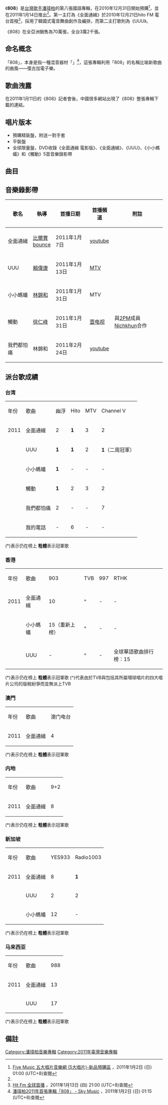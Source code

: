 {{Otheruses|subject=潘瑋柏專輯|other='''808'''的其他含义|808}}
{{Infobox album <!-- See Wikipedia:WikiProject_Albums -->
| name       = 808
| type       = [[專輯|專輯]]
| artist     = [[潘瑋柏|潘瑋柏]]
| cover      = 潘瑋柏 808.jpg
| released   = 2011年1月14日 <br>2011年2月11日（全球限量盤）<ref name="5music2">[http://www.5music.com.tw/CDList-C.asp?cdno=432395678592 808(CD＋DVD全球限量盤) Five Music - 五大唱片(5大唱片)]，2011年2月8日 (二) 21:30 (UTC+8)查閱{{zh-hant}}</ref>
| recorded   = 2010年
| genre      = [[國語流行音樂|國語流行音樂]]
| length     = 45分48秒
| label      = [[台灣環球唱片|環球]]<ref>[http://ent.sina.com.cn/y/d/2011-02-20/21263235000.shtml 专辑：潘玮柏-《808》]</ref>
| producer   = 見[[#曲目|曲目列表]]
| prev_title = [[零零七|零零七]]
| prev_year  = 2009
| next_title = [[24個比利_(專輯)|24個比利]]
| next_year  = 2012
| misc       = {{Extra album cover
  | header  = 其他封面
  | type    = 專輯
  | cover   = 808(CD＋DVD全球限量盤).jpg
  | caption = 全球限量盤
  }}
}}
《'''808'''》是[[台灣|台灣]][[歌手|歌手]][[潘瑋柏|潘瑋柏]]的第八張國語專輯，在2010年12月31日開始預購<ref name="5music">[http://www.5music.com.tw/shopprepay.asp#n431495679521 Five Music 五大唱片音樂網 (5大唱片)-新品預購區] {{Wayback|url=http://www.5music.com.tw/shopprepay.asp#n431495679521 |date=20110629201007 }}，2011年1月2日 (日) 01:00 (UTC+8)查閱{{zh-hant}}</ref>，並在2011年1月14日推出<ref name="5music" />。第一主打為《全面通緝》於2010年12月21日hito FM 電台首撥<ref>[http://www.hitoradio.com/videomusic/2b_1.php Hit Fm 全球首播] {{Wayback|url=http://www.hitoradio.com/videomusic/2b_1.php |date=20110717144503 }}，2011年1月13日 (四) 21:00 (UTC+8)查閱{{zh-hant}}</ref>，採用了韓國式電音舞曲創作及編排，而第二主打歌則為《UUU》。

《808》在全亞洲銷售為70萬張，全台3萬2千張。

==命名概念==
「808」，本身是指一種混音器材「{{link-en|TR-808|Roland TR-808}}」<ref name="sky">[http://skymusic.com.hk/?p=16746 潘瑋柏2011年首張專輯「808」 - Sky Music] {{Wayback|url=http://skymusic.com.hk/?p=16746 |date=20110209195600 }}，2011年1月2日 (日) 01:15 (UTC+8)查閱{{zh-hant}}</ref>，這張專輯利用「808」的名稱比喻新歌曲的曲風——復古加電子樂。

==歌曲洩露==
在2011年1月11日的《808》記者會後，中國很多網站出現了《808》整張專輯下載的連結。

== 唱片版本 ==
*預購精裝盤，附送一對手套
*平裝盤
*全球限量盤，DVD收錄《全面通緝 電影版》、《全面通緝》、《UUU》、《小小螞蟻》和《觸動》5首音樂錄影帶

==曲目==
{{Tracklist
| total_length = 45:48
| font_size = 90%

| title1 = 全面通緝
| note1 = 
| longnote1 = [[台灣|台灣]]、[[香港|香港]]地區第一主打
| music1 = [[潘瑋柏|潘瑋柏]]<br>[[梁永泰|梁永泰]]
| lyrics1 = [[李念和|李念和]]
| arranger1 = 梁永泰
| producer1 = 梁永泰
| length1 = 3:21

| title2 = 未來愛情
| note2 = 
| longnote2 = 
| music2 = [[王知音|王知音]]<br>梁永泰
| lyrics2 = [[NHL|NHL]]
| arranger2 = 梁永泰<br>王知音
| producer2 = 梁永泰
| length2 = 5:04

| title3 = 觸動
| note3 = 
| longnote3 = [[台灣|台灣]]地區第四主打
| music3 = 潘瑋柏
| lyrics3 = 潘瑋柏
| arranger3 = [[紀佳松|紀佳松]]
| producer3 = 紀佳松
| length3 = 3:55

| title4 = UUU
| note4 = 
| longnote4 = [[台灣|台灣]]地區第二主打<br>[[香港|香港]]地區第三主打
| music4 = 潘瑋柏
| lyrics4 = 李念和
| arranger4 = 李念和
| producer4 = 李念和
| length4 = 3:45

| title5 = 電腦
| note5 = 
| longnote5 = [[RAP|RAP]]：梁永泰
| music5 = 梁永泰
| lyrics5 = 梁永泰
| arranger5 = 梁永泰
| producer5 = 梁永泰
| length5 = 4:09

| title6 = 次世代
| note6 = 
| longnote6 = 取樣歌曲{{link-en|Steam (樂團)|Steam (band)|Steam}}《{{link-en|Na Na Hey Hey Kiss Him Goodbye|Na Na Hey Hey Kiss Him Goodbye}}》
| music6 = [[Gary_De_Carlo|Gary De Carlo]]<br>[[Dale_Frashuer|Dale Frashuer]]<br>[[Paul_Leka|Paul Leka]]<br>潘瑋柏
| lyrics6 = 潘瑋柏
| arranger6 = [[蔡庭貴|蔡庭貴]]
| producer6 = 梁永泰
| length6 = 3:22

| title7 = 我們都怕痛
| note7 = 
| longnote7 =[[台灣|台灣]]地區第五主打<br>《[[愛∞無限|愛∞無限]]》片頭曲
| music7 = [[林子良|林子良]]
| lyrics7 = 林子良<br>[[王雅君|王雅君]]
| arranger7 = [[黃雨勳|黃雨勳]]
| producer7 = 李念和
| length7 = 4:32

| title8 = 小小螞蟻
| note8 = 
| longnote8 = [[台灣|台灣]]地區第三主打<br>[[香港|香港]]地區第二主打
| music8 = [[方大同|方大同]]
| lyrics8 = [[易家揚|易家揚]]
| arranger8 = [[周錫漢|周錫漢]]<br>[[徐浩|徐浩]]
| producer8 = [[Charles_Lee|Charles Lee]]<br>[[Edward_Chan|Edward Chan]]
| length8 = 3:43

| title9 = 我的電話
| note9 = 
| longnote9 = [[台灣|台灣]]地區第六主打
| music9 = [[種旭|種旭]]
| lyrics9 = [[方文山|方文山]]<br>[[曾真如|曾真如]]
| arranger9 = 黃雨勳
| producer9 = [[何繼民|何繼民]]
| length9 = 3:21

| title10 = 肩膀
| note10 = 
| longnote10 = 
| music10 = [[易劼稷勳|易劼稷勳]]
| lyrics10 = 李念和
| arranger10 = [[姚書寰|姚書寰]]
| producer10 = 李念和
| length10 = 4:53

| title11 = 最終
| note11 = 
| longnote11 = 
| music11 = 潘瑋柏
| lyrics11 = [[潘瑋柏|潘瑋柏]]<br>[[吳以健|吳以健]]<br>[[曾真如|曾真如]]
| arranger11 = 李念和
| producer11 = 李念和<br>[[柯宗佑|柯宗佑]]
| length11 = 4:55


}}

==音樂錄影帶==
{| class="wikitable"
! 歌名 !! 執導 !! 首播日期 !! 首播頻道 !! 附註 
|-
|全面通緝||[[比爾賈|比爾賈]]<br>[[bounce|bounce]]||2011年1月7日||[[youtube|youtube]]||
|-
| UUU||[[賴偉康|賴偉康]]||2011年1月13日||[[MTV|MTV]]||
|-
|小小螞蟻||[[林錦和|林錦和]]||2011年1月31日||MTV||
|-
|觸動||[[徐仁峰|徐仁峰]]||2011年1月31日||[[壹电视|壹电视]]||與[[2PM|2PM]]成員[[Nichkhun|Nichkhun]]合作
|-
|我們都怕痛||林錦和||2011年2月24日||[[youtube|youtube]]||
|}

==派台歌成績==
===台湾===
{| class="wikitable"
|- 
| 年份 || 歌曲 ||幽浮||Hito||MTV||Channel V
|-
| 2011 || 全面通緝 || 2 || '''1''' || 3 || 2
|-
|  || UUU || '''1''' || '''1''' || 2 || '''1'''（二周冠軍）
|-
|  || 小小螞蟻 || '''1''' || - || - || -
|-
|  || 觸動 || '''1''' || 2 || 3 || 2
|-
|  || 我們都怕痛 || 2 || - || - || 7
|-
|  || 我的電話 || - || 6 || - || -
|}

(*)表示仍在榜上
'''粗體'''表示冠軍歌

===香港===
{| class="wikitable" 
|- 
| 年份 || 歌曲 ||903||TVB||997||RTHK
|-
| 2011 || 全面通緝 || 10 || ^ || - || -
|-
|  || 小小螞蟻 || 15（重新上榜） || ^ || - || -
|-
|  || UUU || - || ^ || - || 全球華語歌曲排行榜：15
|}

(*)表示仍在榜上
'''粗體'''表示冠軍歌
(^)代表由於TVB與包括其所屬環球唱片的四大唱片公司的版稅紛爭而並無派上TVB

===澳門===
{| class="wikitable" 
|- 
| 年份 || 歌曲 ||澳门电台
|-
| 2011 || 全面通緝 || 4
|}

(*)表示仍在榜上
'''粗體'''表示冠軍歌

===内地===
{| class="wikitable"
|- 
| 年份 || 歌曲 ||9+2
|-
| 2011 || 全面通緝 || 8
|}
(*)表示仍在榜上
'''粗體'''表示冠軍歌

===新加坡===
{| class="wikitable" 
|- 
| 年份 || 歌曲 ||YES933||Radio1003
|-
| 2011 || 全面通緝 || 8 || '''1'''
|-
| || UUU || 2 || 2
|-
| || 小小螞蟻 || 12 || -
|}
(*)表示仍在榜上
'''粗體'''表示冠軍歌

===马来西亚===
{| class="wikitable" 
|- 
| 年份 || 歌曲 ||988
|-
| 2011 || 全面通緝 || 13
|-
| || UUU || 17
|}
(*)表示仍在榜上
'''粗體'''表示冠軍歌

== 備註 ==
<div class="references-small">
<references></references>
</div>

{{潘瑋柏}}
[[Category:潘瑋柏音樂專輯|Category:潘瑋柏音樂專輯]]
[[Category:2011年臺灣音樂專輯|Category:2011年臺灣音樂專輯]]